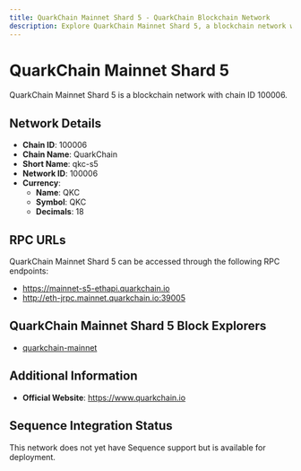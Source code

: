 ```yaml
--- 
title: QuarkChain Mainnet Shard 5 - QuarkChain Blockchain Network
description: Explore QuarkChain Mainnet Shard 5, a blockchain network with chain ID 100006. Learn about its native currency, QKC, and how to interact with the network.
---
```


# QuarkChain Mainnet Shard 5

QuarkChain Mainnet Shard 5 is a blockchain network with chain ID 100006.

## Network Details

- **Chain ID**: 100006
- **Chain Name**: QuarkChain
- **Short Name**: qkc-s5
- **Network ID**: 100006
- **Currency**: 
  - **Name**: QKC
  - **Symbol**: QKC
  - **Decimals**: 18

## RPC URLs

QuarkChain Mainnet Shard 5 can be accessed through the following RPC endpoints:

- https://mainnet-s5-ethapi.quarkchain.io
- http://eth-jrpc.mainnet.quarkchain.io:39005

## QuarkChain Mainnet Shard 5 Block Explorers

- [quarkchain-mainnet](https://mainnet.quarkchain.io/5)

## Additional Information

- **Official Website**: https://www.quarkchain.io

## Sequence Integration Status

This network does not yet have Sequence support but is available for deployment.
